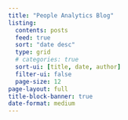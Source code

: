 ```yaml
---
title: "People Analytics Blog"
listing:
  contents: posts
  feed: true
  sort: "date desc"
  type: grid
  # categories: true
  sort-ui: [title, date, author]
  filter-ui: false
  page-size: 12
page-layout: full
title-block-banner: true
date-format: medium
---
```

